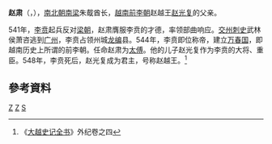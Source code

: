'''赵肃'''（{{vie|qn=Triệu Túc|hn=趙肅}}，{{bd|470年||545年||}}），[[南北朝|南北朝]][[南梁|南梁]]朱䳒酋长，[[越南|越南]][[前李朝|前李朝]]赵越王[[赵光复|赵光复]]的父亲。

541年，[[李贲|李贲]]起兵反对[[梁朝|梁朝]]，赵肃膺服李贲的才德，率领部曲响应。[[交州|交州]][[刺史|刺史]]武林侯萧咨逃到[[广州|广州]]，李贲占领州城[[龙编|龙编]]县。544年，李贲即位称帝，建立[[万春国|万春国]]，即越南历史上所谓的前李朝。任命赵肃为[[太傅|太傅]]。他的儿子赵光复作为李贲的大将、重臣。548年，李贲死后，赵光复成为君主，号称赵越王。<ref>《[[大越史记全书|大越史记全书]]》外纪卷之四</ref>

== 參考資料 ==
{{Reflist}}

[[Category:越南第二次北屬時期|Z]]
[[Category:越南歷史人物|Z]]
[[Category:赵姓|S]]